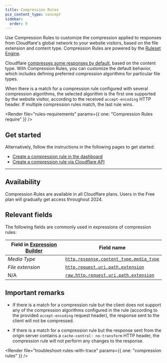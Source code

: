 ```yaml
---
title: Compression Rules
pcx_content_type: concept
sidebar:
  order: 9
---
```



Use Compression Rules to customize the compression applied to responses from Cloudflare's global network to your website visitors, based on the file extension and content type. Compression Rules are powered by the [Ruleset Engine](/ruleset-engine/).

Cloudflare [compresses some responses by default](/speed/optimization/content/compression/), based on the content type. With Compression Rules, you can customize the default behavior, which includes defining preferred compression algorithms for particular file types.

When there is a match for a compression rule configured with several compression algorithms, the selected algorithm is the first one supported by the website visitor, according to the received `accept-encoding` HTTP header. If multiple compression rules match, the last rule wins.

<Render
	file="rules-requirements"
	params={{ one: "Compression Rules require" }}
/>

## Get started

<Render file="rules-templates" />

Alternatively, follow the instructions in the following pages to get started:

- [Create a compression rule in the dashboard](/rules/compression-rules/create-dashboard/)
- [Create a compression rule via Cloudflare API](/rules/compression-rules/create-api/)

---

## Availability

Compression Rules are available in all Cloudflare plans. Users in the Free plan will gradually get access throughout 2024.

<FeatureTable id="rules.compression_rules" />

## Relevant fields

The following fields are commonly used in expressions of compression rules:

| Field in [Expression Builder](/ruleset-engine/rules-language/expressions/edit-expressions/#expression-builder) | Field name                                                                                                                                 |
| -------------------------------------------------------------------------------------------------------------- | ------------------------------------------------------------------------------------------------------------------------------------------ |
| _Media Type_                                                                                                   | [`http.response.content_type.media_type`](/ruleset-engine/rules-language/fields/http-request-response/#httpresponsecontent_typemedia_type) |
| _File extension_                                                                                               | [`http.request.uri.path.extension`](/ruleset-engine/rules-language/fields/standard-fields/#httprequesturipathextension)                    |
| N/A                                                                                                            | [`raw.http.request.uri.path.extension`](/ruleset-engine/rules-language/fields/standard-fields/#rawhttprequesturipathextension)             |

## Important remarks

- If there is a match for a compression rule but the client does not support any of the compression algorithms configured in the rule (according to the provided `accept-encoding` request header), the response sent to the client will not be compressed.

- If there is a match for a compression rule but the response sent from the origin server contains a `cache-control: no-transform` HTTP header, the compression rule will not perform any changes to the response.

<Render
	file="troubleshoot-rules-with-trace"
	params={{ one: "compression rules" }}
/>
